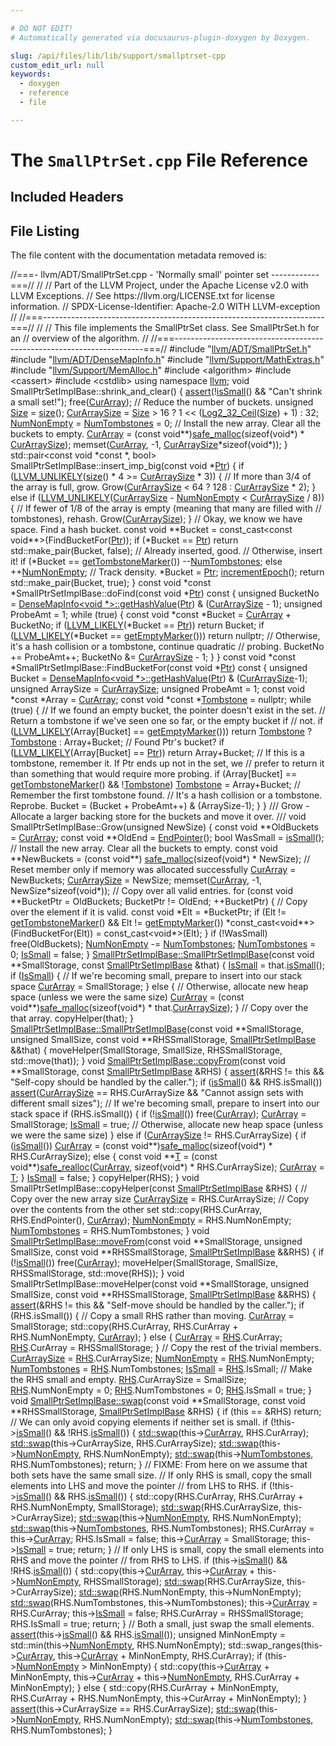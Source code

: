 ```yaml
---

# DO NOT EDIT!
# Automatically generated via docusaurus-plugin-doxygen by Doxygen.

slug: /api/files/lib/lib/support/smallptrset-cpp
custom_edit_url: null
keywords:
  - doxygen
  - reference
  - file

---
```





# The `SmallPtrSet.cpp` File Reference

<DoxygenPage pluginConfig={pluginConfig}>



## Included Headers

<IncludesList>
<IncludesListItem
  filePath="llvm/ADT/SmallPtrSet.h"
  permalink="/docs/api/files/include/include/llvm/include/llvm/adt/smallptrset-h"
  isLocal="true" />
<IncludesListItem
  filePath="llvm/ADT/DenseMapInfo.h"
  permalink="/docs/api/files/include/include/llvm/include/llvm/adt/densemapinfo-h"
  isLocal="true" />
<IncludesListItem
  filePath="llvm/Support/MathExtras.h"
  permalink="/docs/api/files/include/include/llvm/include/llvm/support/mathextras-h"
  isLocal="true" />
<IncludesListItem
  filePath="llvm/Support/MemAlloc.h"
  permalink="/docs/api/files/include/include/llvm/include/llvm/support/memalloc-h"
  isLocal="true" />
<IncludesListItem
  filePath="algorithm"
  permalink=""
  isLocal="false" />
<IncludesListItem
  filePath="cassert"
  permalink=""
  isLocal="false" />
<IncludesListItem
  filePath="cstdlib"
  permalink=""
  isLocal="false" />
</IncludesList>


## File Listing

The file content with the documentation metadata removed is:

<ProgramListing>

<Link id="l00001" /><CodeLine lineNumber="1"><span class="doxyHighlightComment">//===- llvm/ADT/SmallPtrSet.cpp - &#39;Normally small&#39; pointer set ------------===//</span></CodeLine>
<Link id="l00002" /><CodeLine lineNumber="2"><span class="doxyHighlightComment">//</span></CodeLine>
<Link id="l00003" /><CodeLine lineNumber="3"><span class="doxyHighlightComment">// Part of the LLVM Project, under the Apache License v2.0 with LLVM Exceptions.</span></CodeLine>
<Link id="l00004" /><CodeLine lineNumber="4"><span class="doxyHighlightComment">// See https://llvm.org/LICENSE.txt for license information.</span></CodeLine>
<Link id="l00005" /><CodeLine lineNumber="5"><span class="doxyHighlightComment">// SPDX-License-Identifier: Apache-2.0 WITH LLVM-exception</span></CodeLine>
<Link id="l00006" /><CodeLine lineNumber="6"><span class="doxyHighlightComment">//</span></CodeLine>
<Link id="l00007" /><CodeLine lineNumber="7"><span class="doxyHighlightComment">//===----------------------------------------------------------------------===//</span></CodeLine>
<Link id="l00008" /><CodeLine lineNumber="8"><span class="doxyHighlightComment">//</span></CodeLine>
<Link id="l00009" /><CodeLine lineNumber="9"><span class="doxyHighlightComment">// This file implements the SmallPtrSet class.  See SmallPtrSet.h for an</span></CodeLine>
<Link id="l00010" /><CodeLine lineNumber="10"><span class="doxyHighlightComment">// overview of the algorithm.</span></CodeLine>
<Link id="l00011" /><CodeLine lineNumber="11"><span class="doxyHighlightComment">//</span></CodeLine>
<Link id="l00012" /><CodeLine lineNumber="12"><span class="doxyHighlightComment">//===----------------------------------------------------------------------===//</span></CodeLine>
<Link id="l00013" /><CodeLine lineNumber="13"></CodeLine>
<Link id="l00014" /><CodeLine lineNumber="14"><span class="doxyHighlightPreprocessor">#include &quot;<a href="/docs/api/files/include/include/llvm/include/llvm/adt/smallptrset-h">llvm/ADT/SmallPtrSet.h</a>&quot;</span></CodeLine>
<Link id="l00015" /><CodeLine lineNumber="15"><span class="doxyHighlightPreprocessor">#include &quot;<a href="/docs/api/files/include/include/llvm/include/llvm/adt/densemapinfo-h">llvm/ADT/DenseMapInfo.h</a>&quot;</span></CodeLine>
<Link id="l00016" /><CodeLine lineNumber="16"><span class="doxyHighlightPreprocessor">#include &quot;<a href="/docs/api/files/include/include/llvm/include/llvm/support/mathextras-h">llvm/Support/MathExtras.h</a>&quot;</span></CodeLine>
<Link id="l00017" /><CodeLine lineNumber="17"><span class="doxyHighlightPreprocessor">#include &quot;<a href="/docs/api/files/include/include/llvm/include/llvm/support/memalloc-h">llvm/Support/MemAlloc.h</a>&quot;</span></CodeLine>
<Link id="l00018" /><CodeLine lineNumber="18"><span class="doxyHighlightPreprocessor">#include &lt;algorithm&gt;</span></CodeLine>
<Link id="l00019" /><CodeLine lineNumber="19"><span class="doxyHighlightPreprocessor">#include &lt;cassert&gt;</span></CodeLine>
<Link id="l00020" /><CodeLine lineNumber="20"><span class="doxyHighlightPreprocessor">#include &lt;cstdlib&gt;</span></CodeLine>
<Link id="l00021" /><CodeLine lineNumber="21"></CodeLine>
<Link id="l00022" /><CodeLine lineNumber="22"><span class="doxyHighlightKeyword">using namespace </span><span class="doxyHighlight"><a href="/docs/api/namespaces/llvm">llvm</a>;</span></CodeLine>
<Link id="l00023" /><CodeLine lineNumber="23"></CodeLine>
<Link id="l00024" /><CodeLine lineNumber="24"><span class="doxyHighlightKeywordType">void</span><span class="doxyHighlight"> SmallPtrSetImplBase::shrink&#95;and&#95;clear() &#123;</span></CodeLine>
<Link id="l00025" /><CodeLine lineNumber="25"><span class="doxyHighlight">  <a href="/docs/api/files/lib/lib/target/lib/target/amdgpu/silowercontrolflow-cpp/#a4868c5d81c5ccc98c47aeab6244346a0">assert</a>(!<a href="/docs/api/classes/llvm/smallptrsetimplbase/#a396c1256d759d4b6efb046f0daac6681">isSmall</a>() &amp;&amp; </span><span class="doxyHighlightStringLiteral">&quot;Can&#39;t shrink a small set!&quot;</span><span class="doxyHighlight">);</span></CodeLine>
<Link id="l00026" /><CodeLine lineNumber="26"><span class="doxyHighlight">  free(<a href="/docs/api/classes/llvm/smallptrsetimplbase/#a43e0f9dd9c47e2486afab5adb2c7da2d">CurArray</a>);</span></CodeLine>
<Link id="l00027" /><CodeLine lineNumber="27"></CodeLine>
<Link id="l00028" /><CodeLine lineNumber="28"><span class="doxyHighlight">  </span><span class="doxyHighlightComment">// Reduce the number of buckets.</span></CodeLine>
<Link id="l00029" /><CodeLine lineNumber="29"><span class="doxyHighlight">  </span><span class="doxyHighlightKeywordType">unsigned</span><span class="doxyHighlight"> <a href="/docs/api/files/lib/lib/analysis/inlineorder-cpp/#a7ee6f0cb51c3b9056199e9a0001fe8c3a6f6cb72d544962fa333e2e34ce64f719">Size</a> = <a href="/docs/api/classes/llvm/smallptrsetimplbase/#a0e1c3175b0ac22fe3853651c28e1ecb8">size</a>();</span></CodeLine>
<Link id="l00030" /><CodeLine lineNumber="30"><span class="doxyHighlight">  <a href="/docs/api/classes/llvm/smallptrsetimplbase/#ab31ae9bbdfcfc42405d9fbf6e387809a">CurArraySize</a> = <a href="/docs/api/files/lib/lib/analysis/inlineorder-cpp/#a7ee6f0cb51c3b9056199e9a0001fe8c3a6f6cb72d544962fa333e2e34ce64f719">Size</a> &gt; 16 ? 1 &lt;&lt; (<a href="/docs/api/namespaces/llvm/#a058782b98991f0719657d9008d3df41b">Log2&#95;32&#95;Ceil</a>(<a href="/docs/api/files/lib/lib/analysis/inlineorder-cpp/#a7ee6f0cb51c3b9056199e9a0001fe8c3a6f6cb72d544962fa333e2e34ce64f719">Size</a>) + 1) : 32;</span></CodeLine>
<Link id="l00031" /><CodeLine lineNumber="31"><span class="doxyHighlight">  <a href="/docs/api/classes/llvm/smallptrsetimplbase/#a65b0f340170ee188ea926d0c87fc9782">NumNonEmpty</a> = <a href="/docs/api/classes/llvm/smallptrsetimplbase/#a23c031a76af4be5a065a291ac14b73b2">NumTombstones</a> = 0;</span></CodeLine>
<Link id="l00032" /><CodeLine lineNumber="32"></CodeLine>
<Link id="l00033" /><CodeLine lineNumber="33"><span class="doxyHighlight">  </span><span class="doxyHighlightComment">// Install the new array.  Clear all the buckets to empty.</span></CodeLine>
<Link id="l00034" /><CodeLine lineNumber="34"><span class="doxyHighlight">  <a href="/docs/api/classes/llvm/smallptrsetimplbase/#a43e0f9dd9c47e2486afab5adb2c7da2d">CurArray</a> = (</span><span class="doxyHighlightKeyword">const</span><span class="doxyHighlight"> </span><span class="doxyHighlightKeywordType">void</span><span class="doxyHighlight">&#42;&#42;)<a href="/docs/api/namespaces/llvm/#a8bb931812d78f470d4ca775ac8b88e61">safe&#95;malloc</a>(</span><span class="doxyHighlightKeyword">sizeof</span><span class="doxyHighlight">(</span><span class="doxyHighlightKeywordType">void</span><span class="doxyHighlight">&#42;) &#42; <a href="/docs/api/classes/llvm/smallptrsetimplbase/#ab31ae9bbdfcfc42405d9fbf6e387809a">CurArraySize</a>);</span></CodeLine>
<Link id="l00035" /><CodeLine lineNumber="35"></CodeLine>
<Link id="l00036" /><CodeLine lineNumber="36"><span class="doxyHighlight">  memset(<a href="/docs/api/classes/llvm/smallptrsetimplbase/#a43e0f9dd9c47e2486afab5adb2c7da2d">CurArray</a>, -1, <a href="/docs/api/classes/llvm/smallptrsetimplbase/#ab31ae9bbdfcfc42405d9fbf6e387809a">CurArraySize</a>&#42;</span><span class="doxyHighlightKeyword">sizeof</span><span class="doxyHighlight">(</span><span class="doxyHighlightKeywordType">void</span><span class="doxyHighlight">&#42;));</span></CodeLine>
<Link id="l00037" /><CodeLine lineNumber="37"><span class="doxyHighlight">&#125;</span></CodeLine>
<Link id="l00038" /><CodeLine lineNumber="38"></CodeLine>
<Link id="l00039" /><CodeLine lineNumber="39"><span class="doxyHighlight">std::pair&lt;const void &#42;const &#42;, bool&gt;</span></CodeLine>
<Link id="l00040" /><CodeLine lineNumber="40"><span class="doxyHighlight">SmallPtrSetImplBase::insert&#95;imp&#95;big(</span><span class="doxyHighlightKeyword">const</span><span class="doxyHighlight"> </span><span class="doxyHighlightKeywordType">void</span><span class="doxyHighlight"> &#42;<a href="/docs/api/files/lib/lib/analysis/targetlibraryinfo-cpp/#aca185e6d0e9f423dbb24440206454872a11dbf501abf829b3ab7049c2d3a8a053">Ptr</a>) &#123;</span></CodeLine>
<Link id="l00041" /><CodeLine lineNumber="41"><span class="doxyHighlight">  </span><span class="doxyHighlightKeywordFlow">if</span><span class="doxyHighlight"> (<a href="/docs/api/files/include/include/llvm/include/llvm/support/compiler-h/#a104cae72182bec0ab951e3faea6ce509">LLVM&#95;UNLIKELY</a>(<a href="/docs/api/classes/llvm/smallptrsetimplbase/#a0e1c3175b0ac22fe3853651c28e1ecb8">size</a>() &#42; 4 &gt;= <a href="/docs/api/classes/llvm/smallptrsetimplbase/#ab31ae9bbdfcfc42405d9fbf6e387809a">CurArraySize</a> &#42; 3)) &#123;</span></CodeLine>
<Link id="l00042" /><CodeLine lineNumber="42"><span class="doxyHighlight">    </span><span class="doxyHighlightComment">// If more than 3/4 of the array is full, grow.</span></CodeLine>
<Link id="l00043" /><CodeLine lineNumber="43"><span class="doxyHighlight">    Grow(<a href="/docs/api/classes/llvm/smallptrsetimplbase/#ab31ae9bbdfcfc42405d9fbf6e387809a">CurArraySize</a> &lt; 64 ? 128 : <a href="/docs/api/classes/llvm/smallptrsetimplbase/#ab31ae9bbdfcfc42405d9fbf6e387809a">CurArraySize</a> &#42; 2);</span></CodeLine>
<Link id="l00044" /><CodeLine lineNumber="44"><span class="doxyHighlight">  &#125; </span><span class="doxyHighlightKeywordFlow">else</span><span class="doxyHighlight"> </span><span class="doxyHighlightKeywordFlow">if</span><span class="doxyHighlight"> (<a href="/docs/api/files/include/include/llvm/include/llvm/support/compiler-h/#a104cae72182bec0ab951e3faea6ce509">LLVM&#95;UNLIKELY</a>(<a href="/docs/api/classes/llvm/smallptrsetimplbase/#ab31ae9bbdfcfc42405d9fbf6e387809a">CurArraySize</a> - <a href="/docs/api/classes/llvm/smallptrsetimplbase/#a65b0f340170ee188ea926d0c87fc9782">NumNonEmpty</a> &lt; <a href="/docs/api/classes/llvm/smallptrsetimplbase/#ab31ae9bbdfcfc42405d9fbf6e387809a">CurArraySize</a> / 8)) &#123;</span></CodeLine>
<Link id="l00045" /><CodeLine lineNumber="45"><span class="doxyHighlight">    </span><span class="doxyHighlightComment">// If fewer of 1/8 of the array is empty (meaning that many are filled with</span></CodeLine>
<Link id="l00046" /><CodeLine lineNumber="46"><span class="doxyHighlight">    </span><span class="doxyHighlightComment">// tombstones), rehash.</span></CodeLine>
<Link id="l00047" /><CodeLine lineNumber="47"><span class="doxyHighlight">    Grow(<a href="/docs/api/classes/llvm/smallptrsetimplbase/#ab31ae9bbdfcfc42405d9fbf6e387809a">CurArraySize</a>);</span></CodeLine>
<Link id="l00048" /><CodeLine lineNumber="48"><span class="doxyHighlight">  &#125;</span></CodeLine>
<Link id="l00049" /><CodeLine lineNumber="49"></CodeLine>
<Link id="l00050" /><CodeLine lineNumber="50"><span class="doxyHighlight">  </span><span class="doxyHighlightComment">// Okay, we know we have space.  Find a hash bucket.</span></CodeLine>
<Link id="l00051" /><CodeLine lineNumber="51"><span class="doxyHighlight">  </span><span class="doxyHighlightKeyword">const</span><span class="doxyHighlight"> </span><span class="doxyHighlightKeywordType">void</span><span class="doxyHighlight"> &#42;&#42;Bucket = </span><span class="doxyHighlightKeyword">const&#95;cast&lt;</span><span class="doxyHighlightKeyword">const </span><span class="doxyHighlightKeywordType">void</span><span class="doxyHighlight">&#42;&#42;</span><span class="doxyHighlightKeyword">&gt;</span><span class="doxyHighlight">(FindBucketFor(<a href="/docs/api/files/lib/lib/analysis/targetlibraryinfo-cpp/#aca185e6d0e9f423dbb24440206454872a11dbf501abf829b3ab7049c2d3a8a053">Ptr</a>));</span></CodeLine>
<Link id="l00052" /><CodeLine lineNumber="52"><span class="doxyHighlight">  </span><span class="doxyHighlightKeywordFlow">if</span><span class="doxyHighlight"> (&#42;Bucket == <a href="/docs/api/files/lib/lib/analysis/targetlibraryinfo-cpp/#aca185e6d0e9f423dbb24440206454872a11dbf501abf829b3ab7049c2d3a8a053">Ptr</a>)</span></CodeLine>
<Link id="l00053" /><CodeLine lineNumber="53"><span class="doxyHighlight">    </span><span class="doxyHighlightKeywordFlow">return</span><span class="doxyHighlight"> std::make&#95;pair(Bucket, </span><span class="doxyHighlightKeyword">false</span><span class="doxyHighlight">); </span><span class="doxyHighlightComment">// Already inserted, good.</span></CodeLine>
<Link id="l00054" /><CodeLine lineNumber="54"></CodeLine>
<Link id="l00055" /><CodeLine lineNumber="55"><span class="doxyHighlight">  </span><span class="doxyHighlightComment">// Otherwise, insert it!</span></CodeLine>
<Link id="l00056" /><CodeLine lineNumber="56"><span class="doxyHighlight">  </span><span class="doxyHighlightKeywordFlow">if</span><span class="doxyHighlight"> (&#42;Bucket == <a href="/docs/api/classes/llvm/smallptrsetimplbase/#aedf627132cbe863a96f114a47812a3e5">getTombstoneMarker</a>())</span></CodeLine>
<Link id="l00057" /><CodeLine lineNumber="57"><span class="doxyHighlight">    --<a href="/docs/api/classes/llvm/smallptrsetimplbase/#a23c031a76af4be5a065a291ac14b73b2">NumTombstones</a>;</span></CodeLine>
<Link id="l00058" /><CodeLine lineNumber="58"><span class="doxyHighlight">  </span><span class="doxyHighlightKeywordFlow">else</span></CodeLine>
<Link id="l00059" /><CodeLine lineNumber="59"><span class="doxyHighlight">    ++<a href="/docs/api/classes/llvm/smallptrsetimplbase/#a65b0f340170ee188ea926d0c87fc9782">NumNonEmpty</a>; </span><span class="doxyHighlightComment">// Track density.</span></CodeLine>
<Link id="l00060" /><CodeLine lineNumber="60"><span class="doxyHighlight">  &#42;Bucket = <a href="/docs/api/files/lib/lib/analysis/targetlibraryinfo-cpp/#aca185e6d0e9f423dbb24440206454872a11dbf501abf829b3ab7049c2d3a8a053">Ptr</a>;</span></CodeLine>
<Link id="l00061" /><CodeLine lineNumber="61"><span class="doxyHighlight">  <a href="/docs/api/classes/llvm/debugepochbase/#a3306b71b16fedc2aeb793fec9bb9c30d">incrementEpoch</a>();</span></CodeLine>
<Link id="l00062" /><CodeLine lineNumber="62"><span class="doxyHighlight">  </span><span class="doxyHighlightKeywordFlow">return</span><span class="doxyHighlight"> std::make&#95;pair(Bucket, </span><span class="doxyHighlightKeyword">true</span><span class="doxyHighlight">);</span></CodeLine>
<Link id="l00063" /><CodeLine lineNumber="63"><span class="doxyHighlight">&#125;</span></CodeLine>
<Link id="l00064" /><CodeLine lineNumber="64"></CodeLine>
<Link id="l00065" /><CodeLine lineNumber="65"><span class="doxyHighlightKeyword">const</span><span class="doxyHighlight"> </span><span class="doxyHighlightKeywordType">void</span><span class="doxyHighlight"> &#42;</span><span class="doxyHighlightKeyword">const</span><span class="doxyHighlight"> &#42;SmallPtrSetImplBase::doFind(</span><span class="doxyHighlightKeyword">const</span><span class="doxyHighlight"> </span><span class="doxyHighlightKeywordType">void</span><span class="doxyHighlight"> &#42;<a href="/docs/api/files/lib/lib/analysis/targetlibraryinfo-cpp/#aca185e6d0e9f423dbb24440206454872a11dbf501abf829b3ab7049c2d3a8a053">Ptr</a>)</span><span class="doxyHighlightKeyword"> const </span><span class="doxyHighlight">&#123;</span></CodeLine>
<Link id="l00066" /><CodeLine lineNumber="66"><span class="doxyHighlight">  </span><span class="doxyHighlightKeywordType">unsigned</span><span class="doxyHighlight"> BucketNo =</span></CodeLine>
<Link id="l00067" /><CodeLine lineNumber="67"><span class="doxyHighlight">      <a href="/docs/api/structs/anonymous-namespace-gvnsink-cpp-/densemapinfo/#a86544e5fd2336905e43348d2fd546094">DenseMapInfo&lt;void &#42;&gt;::getHashValue</a>(<a href="/docs/api/files/lib/lib/analysis/targetlibraryinfo-cpp/#aca185e6d0e9f423dbb24440206454872a11dbf501abf829b3ab7049c2d3a8a053">Ptr</a>) &amp; (<a href="/docs/api/classes/llvm/smallptrsetimplbase/#ab31ae9bbdfcfc42405d9fbf6e387809a">CurArraySize</a> - 1);</span></CodeLine>
<Link id="l00068" /><CodeLine lineNumber="68"><span class="doxyHighlight">  </span><span class="doxyHighlightKeywordType">unsigned</span><span class="doxyHighlight"> ProbeAmt = 1;</span></CodeLine>
<Link id="l00069" /><CodeLine lineNumber="69"><span class="doxyHighlight">  </span><span class="doxyHighlightKeywordFlow">while</span><span class="doxyHighlight"> (</span><span class="doxyHighlightKeyword">true</span><span class="doxyHighlight">) &#123;</span></CodeLine>
<Link id="l00070" /><CodeLine lineNumber="70"><span class="doxyHighlight">    </span><span class="doxyHighlightKeyword">const</span><span class="doxyHighlight"> </span><span class="doxyHighlightKeywordType">void</span><span class="doxyHighlight"> &#42;</span><span class="doxyHighlightKeyword">const</span><span class="doxyHighlight"> &#42;Bucket = <a href="/docs/api/classes/llvm/smallptrsetimplbase/#a43e0f9dd9c47e2486afab5adb2c7da2d">CurArray</a> + BucketNo;</span></CodeLine>
<Link id="l00071" /><CodeLine lineNumber="71" lineLink="/docs/api/classes/llvm/smallptrsetimpl/#a335082ad7e7cc1db7429db0bd172f65e"><span class="doxyHighlight">    </span><span class="doxyHighlightKeywordFlow">if</span><span class="doxyHighlight"> (<a href="/docs/api/files/include/include/llvm/include/llvm/support/compiler-h/#ae5b35beb6f127e5f47269e9124b886fb">LLVM&#95;LIKELY</a>(&#42;Bucket == <a href="/docs/api/files/lib/lib/analysis/targetlibraryinfo-cpp/#aca185e6d0e9f423dbb24440206454872a11dbf501abf829b3ab7049c2d3a8a053">Ptr</a>))</span></CodeLine>
<Link id="l00072" /><CodeLine lineNumber="72"><span class="doxyHighlight">      </span><span class="doxyHighlightKeywordFlow">return</span><span class="doxyHighlight"> Bucket;</span></CodeLine>
<Link id="l00073" /><CodeLine lineNumber="73" lineLink="/docs/api/classes/llvm/smallptrsetimpl/#ac796ee934899c90a56aa0f64c1264729"><span class="doxyHighlight">    </span><span class="doxyHighlightKeywordFlow">if</span><span class="doxyHighlight"> (<a href="/docs/api/files/include/include/llvm/include/llvm/support/compiler-h/#ae5b35beb6f127e5f47269e9124b886fb">LLVM&#95;LIKELY</a>(&#42;Bucket == <a href="/docs/api/classes/llvm/smallptrsetimplbase/#ae4ada71d1c6574802fc0a9b1d90f1e87">getEmptyMarker</a>()))</span></CodeLine>
<Link id="l00074" /><CodeLine lineNumber="74"><span class="doxyHighlight">      </span><span class="doxyHighlightKeywordFlow">return</span><span class="doxyHighlight"> </span><span class="doxyHighlightKeyword">nullptr</span><span class="doxyHighlight">;</span></CodeLine>
<Link id="l00075" /><CodeLine lineNumber="75"></CodeLine>
<Link id="l00076" /><CodeLine lineNumber="76"><span class="doxyHighlight">    </span><span class="doxyHighlightComment">// Otherwise, it&#39;s a hash collision or a tombstone, continue quadratic</span></CodeLine>
<Link id="l00077" /><CodeLine lineNumber="77"><span class="doxyHighlight">    </span><span class="doxyHighlightComment">// probing.</span></CodeLine>
<Link id="l00078" /><CodeLine lineNumber="78"><span class="doxyHighlight">    BucketNo += ProbeAmt++;</span></CodeLine>
<Link id="l00079" /><CodeLine lineNumber="79"><span class="doxyHighlight">    BucketNo &amp;= <a href="/docs/api/classes/llvm/smallptrsetimplbase/#ab31ae9bbdfcfc42405d9fbf6e387809a">CurArraySize</a> - 1;</span></CodeLine>
<Link id="l00080" /><CodeLine lineNumber="80"><span class="doxyHighlight">  &#125;</span></CodeLine>
<Link id="l00081" /><CodeLine lineNumber="81"><span class="doxyHighlight">&#125;</span></CodeLine>
<Link id="l00082" /><CodeLine lineNumber="82"></CodeLine>
<Link id="l00083" /><CodeLine lineNumber="83"><span class="doxyHighlightKeyword">const</span><span class="doxyHighlight"> </span><span class="doxyHighlightKeywordType">void</span><span class="doxyHighlight"> &#42;</span><span class="doxyHighlightKeyword">const</span><span class="doxyHighlight"> &#42;SmallPtrSetImplBase::FindBucketFor(</span><span class="doxyHighlightKeyword">const</span><span class="doxyHighlight"> </span><span class="doxyHighlightKeywordType">void</span><span class="doxyHighlight"> &#42;<a href="/docs/api/files/lib/lib/analysis/targetlibraryinfo-cpp/#aca185e6d0e9f423dbb24440206454872a11dbf501abf829b3ab7049c2d3a8a053">Ptr</a>)</span><span class="doxyHighlightKeyword"> const </span><span class="doxyHighlight">&#123;</span></CodeLine>
<Link id="l00084" /><CodeLine lineNumber="84"><span class="doxyHighlight">  </span><span class="doxyHighlightKeywordType">unsigned</span><span class="doxyHighlight"> Bucket = <a href="/docs/api/structs/anonymous-namespace-gvnsink-cpp-/densemapinfo/#a86544e5fd2336905e43348d2fd546094">DenseMapInfo&lt;void &#42;&gt;::getHashValue</a>(<a href="/docs/api/files/lib/lib/analysis/targetlibraryinfo-cpp/#aca185e6d0e9f423dbb24440206454872a11dbf501abf829b3ab7049c2d3a8a053">Ptr</a>) &amp; (<a href="/docs/api/classes/llvm/smallptrsetimplbase/#ab31ae9bbdfcfc42405d9fbf6e387809a">CurArraySize</a>-1);</span></CodeLine>
<Link id="l00085" /><CodeLine lineNumber="85"><span class="doxyHighlight">  </span><span class="doxyHighlightKeywordType">unsigned</span><span class="doxyHighlight"> ArraySize = <a href="/docs/api/classes/llvm/smallptrsetimplbase/#ab31ae9bbdfcfc42405d9fbf6e387809a">CurArraySize</a>;</span></CodeLine>
<Link id="l00086" /><CodeLine lineNumber="86"><span class="doxyHighlight">  </span><span class="doxyHighlightKeywordType">unsigned</span><span class="doxyHighlight"> ProbeAmt = 1;</span></CodeLine>
<Link id="l00087" /><CodeLine lineNumber="87"><span class="doxyHighlight">  </span><span class="doxyHighlightKeyword">const</span><span class="doxyHighlight"> </span><span class="doxyHighlightKeywordType">void</span><span class="doxyHighlight"> &#42;</span><span class="doxyHighlightKeyword">const</span><span class="doxyHighlight"> &#42;Array = <a href="/docs/api/classes/llvm/smallptrsetimplbase/#a43e0f9dd9c47e2486afab5adb2c7da2d">CurArray</a>;</span></CodeLine>
<Link id="l00088" /><CodeLine lineNumber="88"><span class="doxyHighlight">  </span><span class="doxyHighlightKeyword">const</span><span class="doxyHighlight"> </span><span class="doxyHighlightKeywordType">void</span><span class="doxyHighlight"> &#42;</span><span class="doxyHighlightKeyword">const</span><span class="doxyHighlight"> &#42;<a href="/docs/api/files/lib/lib/debuginfo/lib/debuginfo/codeview/typehashing-cpp/#a58762abf82ba4b9f2f46d3b89070d6c1">Tombstone</a> = </span><span class="doxyHighlightKeyword">nullptr</span><span class="doxyHighlight">;</span></CodeLine>
<Link id="l00089" /><CodeLine lineNumber="89"><span class="doxyHighlight">  </span><span class="doxyHighlightKeywordFlow">while</span><span class="doxyHighlight"> (</span><span class="doxyHighlightKeyword">true</span><span class="doxyHighlight">) &#123;</span></CodeLine>
<Link id="l00090" /><CodeLine lineNumber="90"><span class="doxyHighlight">    </span><span class="doxyHighlightComment">// If we found an empty bucket, the pointer doesn&#39;t exist in the set.</span></CodeLine>
<Link id="l00091" /><CodeLine lineNumber="91"><span class="doxyHighlight">    </span><span class="doxyHighlightComment">// Return a tombstone if we&#39;ve seen one so far, or the empty bucket if</span></CodeLine>
<Link id="l00092" /><CodeLine lineNumber="92"><span class="doxyHighlight">    </span><span class="doxyHighlightComment">// not.</span></CodeLine>
<Link id="l00093" /><CodeLine lineNumber="93"><span class="doxyHighlight">    </span><span class="doxyHighlightKeywordFlow">if</span><span class="doxyHighlight"> (<a href="/docs/api/files/include/include/llvm/include/llvm/support/compiler-h/#ae5b35beb6f127e5f47269e9124b886fb">LLVM&#95;LIKELY</a>(Array&#91;Bucket&#93; == <a href="/docs/api/classes/llvm/smallptrsetimplbase/#ae4ada71d1c6574802fc0a9b1d90f1e87">getEmptyMarker</a>()))</span></CodeLine>
<Link id="l00094" /><CodeLine lineNumber="94"><span class="doxyHighlight">      </span><span class="doxyHighlightKeywordFlow">return</span><span class="doxyHighlight"> <a href="/docs/api/files/lib/lib/debuginfo/lib/debuginfo/codeview/typehashing-cpp/#a58762abf82ba4b9f2f46d3b89070d6c1">Tombstone</a> ? <a href="/docs/api/files/lib/lib/debuginfo/lib/debuginfo/codeview/typehashing-cpp/#a58762abf82ba4b9f2f46d3b89070d6c1">Tombstone</a> : Array+Bucket;</span></CodeLine>
<Link id="l00095" /><CodeLine lineNumber="95"></CodeLine>
<Link id="l00096" /><CodeLine lineNumber="96"><span class="doxyHighlight">    </span><span class="doxyHighlightComment">// Found Ptr&#39;s bucket?</span></CodeLine>
<Link id="l00097" /><CodeLine lineNumber="97"><span class="doxyHighlight">    </span><span class="doxyHighlightKeywordFlow">if</span><span class="doxyHighlight"> (<a href="/docs/api/files/include/include/llvm/include/llvm/support/compiler-h/#ae5b35beb6f127e5f47269e9124b886fb">LLVM&#95;LIKELY</a>(Array&#91;Bucket&#93; == <a href="/docs/api/files/lib/lib/analysis/targetlibraryinfo-cpp/#aca185e6d0e9f423dbb24440206454872a11dbf501abf829b3ab7049c2d3a8a053">Ptr</a>))</span></CodeLine>
<Link id="l00098" /><CodeLine lineNumber="98"><span class="doxyHighlight">      </span><span class="doxyHighlightKeywordFlow">return</span><span class="doxyHighlight"> Array+Bucket;</span></CodeLine>
<Link id="l00099" /><CodeLine lineNumber="99"></CodeLine>
<Link id="l00100" /><CodeLine lineNumber="100"><span class="doxyHighlight">    </span><span class="doxyHighlightComment">// If this is a tombstone, remember it.  If Ptr ends up not in the set, we</span></CodeLine>
<Link id="l00101" /><CodeLine lineNumber="101"><span class="doxyHighlight">    </span><span class="doxyHighlightComment">// prefer to return it than something that would require more probing.</span></CodeLine>
<Link id="l00102" /><CodeLine lineNumber="102"><span class="doxyHighlight">    </span><span class="doxyHighlightKeywordFlow">if</span><span class="doxyHighlight"> (Array&#91;Bucket&#93; == <a href="/docs/api/classes/llvm/smallptrsetimplbase/#aedf627132cbe863a96f114a47812a3e5">getTombstoneMarker</a>() &amp;&amp; !<a href="/docs/api/files/lib/lib/debuginfo/lib/debuginfo/codeview/typehashing-cpp/#a58762abf82ba4b9f2f46d3b89070d6c1">Tombstone</a>)</span></CodeLine>
<Link id="l00103" /><CodeLine lineNumber="103"><span class="doxyHighlight">      <a href="/docs/api/files/lib/lib/debuginfo/lib/debuginfo/codeview/typehashing-cpp/#a58762abf82ba4b9f2f46d3b89070d6c1">Tombstone</a> = Array+Bucket;  </span><span class="doxyHighlightComment">// Remember the first tombstone found.</span></CodeLine>
<Link id="l00104" /><CodeLine lineNumber="104"></CodeLine>
<Link id="l00105" /><CodeLine lineNumber="105"><span class="doxyHighlight">    </span><span class="doxyHighlightComment">// It&#39;s a hash collision or a tombstone. Reprobe.</span></CodeLine>
<Link id="l00106" /><CodeLine lineNumber="106"><span class="doxyHighlight">    Bucket = (Bucket + ProbeAmt++) &amp; (ArraySize-1);</span></CodeLine>
<Link id="l00107" /><CodeLine lineNumber="107"><span class="doxyHighlight">  &#125;</span></CodeLine>
<Link id="l00108" /><CodeLine lineNumber="108"><span class="doxyHighlight">&#125;</span></CodeLine>
<Link id="l00109" /><CodeLine lineNumber="109"></CodeLine>
<Link id="l00110" /><CodeLine lineNumber="110"><span class="doxyHighlightComment">/// Grow - Allocate a larger backing store for the buckets and move it over.</span></CodeLine>
<Link id="l00111" /><CodeLine lineNumber="111"><span class="doxyHighlightComment">///</span></CodeLine>
<Link id="l00112" /><CodeLine lineNumber="112"><span class="doxyHighlightKeywordType">void</span><span class="doxyHighlight"> SmallPtrSetImplBase::Grow(</span><span class="doxyHighlightKeywordType">unsigned</span><span class="doxyHighlight"> NewSize) &#123;</span></CodeLine>
<Link id="l00113" /><CodeLine lineNumber="113"><span class="doxyHighlight">  </span><span class="doxyHighlightKeyword">const</span><span class="doxyHighlight"> </span><span class="doxyHighlightKeywordType">void</span><span class="doxyHighlight"> &#42;&#42;OldBuckets = <a href="/docs/api/classes/llvm/smallptrsetimplbase/#a43e0f9dd9c47e2486afab5adb2c7da2d">CurArray</a>;</span></CodeLine>
<Link id="l00114" /><CodeLine lineNumber="114"><span class="doxyHighlight">  </span><span class="doxyHighlightKeyword">const</span><span class="doxyHighlight"> </span><span class="doxyHighlightKeywordType">void</span><span class="doxyHighlight"> &#42;&#42;OldEnd = <a href="/docs/api/classes/llvm/smallptrsetimplbase/#abc22669a422dec520955f323bc1adfd7">EndPointer</a>();</span></CodeLine>
<Link id="l00115" /><CodeLine lineNumber="115"><span class="doxyHighlight">  </span><span class="doxyHighlightKeywordType">bool</span><span class="doxyHighlight"> WasSmall = <a href="/docs/api/classes/llvm/smallptrsetimplbase/#a396c1256d759d4b6efb046f0daac6681">isSmall</a>();</span></CodeLine>
<Link id="l00116" /><CodeLine lineNumber="116"></CodeLine>
<Link id="l00117" /><CodeLine lineNumber="117"><span class="doxyHighlight">  </span><span class="doxyHighlightComment">// Install the new array.  Clear all the buckets to empty.</span></CodeLine>
<Link id="l00118" /><CodeLine lineNumber="118"><span class="doxyHighlight">  </span><span class="doxyHighlightKeyword">const</span><span class="doxyHighlight"> </span><span class="doxyHighlightKeywordType">void</span><span class="doxyHighlight"> &#42;&#42;NewBuckets = (</span><span class="doxyHighlightKeyword">const</span><span class="doxyHighlight"> </span><span class="doxyHighlightKeywordType">void</span><span class="doxyHighlight">&#42;&#42;) <a href="/docs/api/namespaces/llvm/#a8bb931812d78f470d4ca775ac8b88e61">safe&#95;malloc</a>(</span><span class="doxyHighlightKeyword">sizeof</span><span class="doxyHighlight">(</span><span class="doxyHighlightKeywordType">void</span><span class="doxyHighlight">&#42;) &#42; NewSize);</span></CodeLine>
<Link id="l00119" /><CodeLine lineNumber="119"></CodeLine>
<Link id="l00120" /><CodeLine lineNumber="120"><span class="doxyHighlight">  </span><span class="doxyHighlightComment">// Reset member only if memory was allocated successfully</span></CodeLine>
<Link id="l00121" /><CodeLine lineNumber="121"><span class="doxyHighlight">  <a href="/docs/api/classes/llvm/smallptrsetimplbase/#a43e0f9dd9c47e2486afab5adb2c7da2d">CurArray</a> = NewBuckets;</span></CodeLine>
<Link id="l00122" /><CodeLine lineNumber="122"><span class="doxyHighlight">  <a href="/docs/api/classes/llvm/smallptrsetimplbase/#ab31ae9bbdfcfc42405d9fbf6e387809a">CurArraySize</a> = NewSize;</span></CodeLine>
<Link id="l00123" /><CodeLine lineNumber="123"><span class="doxyHighlight">  memset(<a href="/docs/api/classes/llvm/smallptrsetimplbase/#a43e0f9dd9c47e2486afab5adb2c7da2d">CurArray</a>, -1, NewSize&#42;</span><span class="doxyHighlightKeyword">sizeof</span><span class="doxyHighlight">(</span><span class="doxyHighlightKeywordType">void</span><span class="doxyHighlight">&#42;));</span></CodeLine>
<Link id="l00124" /><CodeLine lineNumber="124"></CodeLine>
<Link id="l00125" /><CodeLine lineNumber="125"><span class="doxyHighlight">  </span><span class="doxyHighlightComment">// Copy over all valid entries.</span></CodeLine>
<Link id="l00126" /><CodeLine lineNumber="126"><span class="doxyHighlight">  </span><span class="doxyHighlightKeywordFlow">for</span><span class="doxyHighlight"> (</span><span class="doxyHighlightKeyword">const</span><span class="doxyHighlight"> </span><span class="doxyHighlightKeywordType">void</span><span class="doxyHighlight"> &#42;&#42;BucketPtr = OldBuckets; BucketPtr != OldEnd; ++BucketPtr) &#123;</span></CodeLine>
<Link id="l00127" /><CodeLine lineNumber="127"><span class="doxyHighlight">    </span><span class="doxyHighlightComment">// Copy over the element if it is valid.</span></CodeLine>
<Link id="l00128" /><CodeLine lineNumber="128"><span class="doxyHighlight">    </span><span class="doxyHighlightKeyword">const</span><span class="doxyHighlight"> </span><span class="doxyHighlightKeywordType">void</span><span class="doxyHighlight"> &#42;Elt = &#42;BucketPtr;</span></CodeLine>
<Link id="l00129" /><CodeLine lineNumber="129"><span class="doxyHighlight">    </span><span class="doxyHighlightKeywordFlow">if</span><span class="doxyHighlight"> (Elt != <a href="/docs/api/classes/llvm/smallptrsetimplbase/#aedf627132cbe863a96f114a47812a3e5">getTombstoneMarker</a>() &amp;&amp; Elt != <a href="/docs/api/classes/llvm/smallptrsetimplbase/#ae4ada71d1c6574802fc0a9b1d90f1e87">getEmptyMarker</a>())</span></CodeLine>
<Link id="l00130" /><CodeLine lineNumber="130"><span class="doxyHighlight">      &#42;</span><span class="doxyHighlightKeyword">const&#95;cast&lt;</span><span class="doxyHighlightKeywordType">void</span><span class="doxyHighlight">&#42;&#42;</span><span class="doxyHighlightKeyword">&gt;</span><span class="doxyHighlight">(FindBucketFor(Elt)) = </span><span class="doxyHighlightKeyword">const&#95;cast&lt;</span><span class="doxyHighlightKeywordType">void</span><span class="doxyHighlight">&#42;</span><span class="doxyHighlightKeyword">&gt;</span><span class="doxyHighlight">(Elt);</span></CodeLine>
<Link id="l00131" /><CodeLine lineNumber="131"><span class="doxyHighlight">  &#125;</span></CodeLine>
<Link id="l00132" /><CodeLine lineNumber="132"></CodeLine>
<Link id="l00133" /><CodeLine lineNumber="133"><span class="doxyHighlight">  </span><span class="doxyHighlightKeywordFlow">if</span><span class="doxyHighlight"> (!WasSmall)</span></CodeLine>
<Link id="l00134" /><CodeLine lineNumber="134"><span class="doxyHighlight">    free(OldBuckets);</span></CodeLine>
<Link id="l00135" /><CodeLine lineNumber="135"><span class="doxyHighlight">  <a href="/docs/api/classes/llvm/smallptrsetimplbase/#a65b0f340170ee188ea926d0c87fc9782">NumNonEmpty</a> -= <a href="/docs/api/classes/llvm/smallptrsetimplbase/#a23c031a76af4be5a065a291ac14b73b2">NumTombstones</a>;</span></CodeLine>
<Link id="l00136" /><CodeLine lineNumber="136"><span class="doxyHighlight">  <a href="/docs/api/classes/llvm/smallptrsetimplbase/#a23c031a76af4be5a065a291ac14b73b2">NumTombstones</a> = 0;</span></CodeLine>
<Link id="l00137" /><CodeLine lineNumber="137"><span class="doxyHighlight">  <a href="/docs/api/classes/llvm/smallptrsetimplbase/#a4d7da4a7cf8bc2655b1642fc7a37e6f2">IsSmall</a> = </span><span class="doxyHighlightKeyword">false</span><span class="doxyHighlight">;</span></CodeLine>
<Link id="l00138" /><CodeLine lineNumber="138"><span class="doxyHighlight">&#125;</span></CodeLine>
<Link id="l00139" /><CodeLine lineNumber="139"></CodeLine>
<Link id="l00140" /><CodeLine lineNumber="140" lineLink="/docs/api/classes/llvm/smallptrsetimplbase/#a335082ad7e7cc1db7429db0bd172f65e"><span class="doxyHighlight"><a href="/docs/api/classes/llvm/smallptrsetimplbase/#a335082ad7e7cc1db7429db0bd172f65e">SmallPtrSetImplBase::SmallPtrSetImplBase</a>(</span><span class="doxyHighlightKeyword">const</span><span class="doxyHighlight"> </span><span class="doxyHighlightKeywordType">void</span><span class="doxyHighlight"> &#42;&#42;SmallStorage,</span></CodeLine>
<Link id="l00141" /><CodeLine lineNumber="141"><span class="doxyHighlight">                                         </span><span class="doxyHighlightKeyword">const</span><span class="doxyHighlight"> <a href="/docs/api/classes/llvm/smallptrsetimplbase/#a335082ad7e7cc1db7429db0bd172f65e">SmallPtrSetImplBase</a> &amp;that) &#123;</span></CodeLine>
<Link id="l00142" /><CodeLine lineNumber="142"><span class="doxyHighlight">  <a href="/docs/api/classes/llvm/smallptrsetimplbase/#a4d7da4a7cf8bc2655b1642fc7a37e6f2">IsSmall</a> = that.<a href="/docs/api/classes/llvm/smallptrsetimplbase/#a396c1256d759d4b6efb046f0daac6681">isSmall</a>();</span></CodeLine>
<Link id="l00143" /><CodeLine lineNumber="143"><span class="doxyHighlight">  </span><span class="doxyHighlightKeywordFlow">if</span><span class="doxyHighlight"> (<a href="/docs/api/classes/llvm/smallptrsetimplbase/#a4d7da4a7cf8bc2655b1642fc7a37e6f2">IsSmall</a>) &#123;</span></CodeLine>
<Link id="l00144" /><CodeLine lineNumber="144"><span class="doxyHighlight">    </span><span class="doxyHighlightComment">// If we&#39;re becoming small, prepare to insert into our stack space</span></CodeLine>
<Link id="l00145" /><CodeLine lineNumber="145"><span class="doxyHighlight">    <a href="/docs/api/classes/llvm/smallptrsetimplbase/#a43e0f9dd9c47e2486afab5adb2c7da2d">CurArray</a> = SmallStorage;</span></CodeLine>
<Link id="l00146" /><CodeLine lineNumber="146"><span class="doxyHighlight">  &#125; </span><span class="doxyHighlightKeywordFlow">else</span><span class="doxyHighlight"> &#123;</span></CodeLine>
<Link id="l00147" /><CodeLine lineNumber="147"><span class="doxyHighlight">    </span><span class="doxyHighlightComment">// Otherwise, allocate new heap space (unless we were the same size)</span></CodeLine>
<Link id="l00148" /><CodeLine lineNumber="148"><span class="doxyHighlight">    <a href="/docs/api/classes/llvm/smallptrsetimplbase/#a43e0f9dd9c47e2486afab5adb2c7da2d">CurArray</a> = (</span><span class="doxyHighlightKeyword">const</span><span class="doxyHighlight"> </span><span class="doxyHighlightKeywordType">void</span><span class="doxyHighlight">&#42;&#42;)<a href="/docs/api/namespaces/llvm/#a8bb931812d78f470d4ca775ac8b88e61">safe&#95;malloc</a>(</span><span class="doxyHighlightKeyword">sizeof</span><span class="doxyHighlight">(</span><span class="doxyHighlightKeywordType">void</span><span class="doxyHighlight">&#42;) &#42; that.<a href="/docs/api/classes/llvm/smallptrsetimplbase/#ab31ae9bbdfcfc42405d9fbf6e387809a">CurArraySize</a>);</span></CodeLine>
<Link id="l00149" /><CodeLine lineNumber="149"><span class="doxyHighlight">  &#125;</span></CodeLine>
<Link id="l00150" /><CodeLine lineNumber="150"></CodeLine>
<Link id="l00151" /><CodeLine lineNumber="151"><span class="doxyHighlight">  </span><span class="doxyHighlightComment">// Copy over the that array.</span></CodeLine>
<Link id="l00152" /><CodeLine lineNumber="152"><span class="doxyHighlight">  copyHelper(that);</span></CodeLine>
<Link id="l00153" /><CodeLine lineNumber="153"><span class="doxyHighlight">&#125;</span></CodeLine>
<Link id="l00154" /><CodeLine lineNumber="154"></CodeLine>
<Link id="l00155" /><CodeLine lineNumber="155" lineLink="/docs/api/classes/llvm/smallptrsetimplbase/#ac796ee934899c90a56aa0f64c1264729"><span class="doxyHighlight"><a href="/docs/api/classes/llvm/smallptrsetimplbase/#a335082ad7e7cc1db7429db0bd172f65e">SmallPtrSetImplBase::SmallPtrSetImplBase</a>(</span><span class="doxyHighlightKeyword">const</span><span class="doxyHighlight"> </span><span class="doxyHighlightKeywordType">void</span><span class="doxyHighlight"> &#42;&#42;SmallStorage,</span></CodeLine>
<Link id="l00156" /><CodeLine lineNumber="156"><span class="doxyHighlight">                                         </span><span class="doxyHighlightKeywordType">unsigned</span><span class="doxyHighlight"> SmallSize,</span></CodeLine>
<Link id="l00157" /><CodeLine lineNumber="157"><span class="doxyHighlight">                                         </span><span class="doxyHighlightKeyword">const</span><span class="doxyHighlight"> </span><span class="doxyHighlightKeywordType">void</span><span class="doxyHighlight"> &#42;&#42;RHSSmallStorage,</span></CodeLine>
<Link id="l00158" /><CodeLine lineNumber="158"><span class="doxyHighlight">                                         <a href="/docs/api/classes/llvm/smallptrsetimplbase/#a335082ad7e7cc1db7429db0bd172f65e">SmallPtrSetImplBase</a> &amp;&amp;that) &#123;</span></CodeLine>
<Link id="l00159" /><CodeLine lineNumber="159"><span class="doxyHighlight">  moveHelper(SmallStorage, SmallSize, RHSSmallStorage, std::move(that));</span></CodeLine>
<Link id="l00160" /><CodeLine lineNumber="160"><span class="doxyHighlight">&#125;</span></CodeLine>
<Link id="l00161" /><CodeLine lineNumber="161"></CodeLine>
<Link id="l00162" /><CodeLine lineNumber="162" lineLink="/docs/api/classes/llvm/smallptrsetimplbase/#a4db13c832e0d5af3985a76ddfdf359b1"><span class="doxyHighlightKeywordType">void</span><span class="doxyHighlight"> <a href="/docs/api/classes/llvm/smallptrsetimplbase/#a4db13c832e0d5af3985a76ddfdf359b1">SmallPtrSetImplBase::copyFrom</a>(</span><span class="doxyHighlightKeyword">const</span><span class="doxyHighlight"> </span><span class="doxyHighlightKeywordType">void</span><span class="doxyHighlight"> &#42;&#42;SmallStorage,</span></CodeLine>
<Link id="l00163" /><CodeLine lineNumber="163"><span class="doxyHighlight">                                   </span><span class="doxyHighlightKeyword">const</span><span class="doxyHighlight"> <a href="/docs/api/classes/llvm/smallptrsetimplbase/#a335082ad7e7cc1db7429db0bd172f65e">SmallPtrSetImplBase</a> &amp;RHS) &#123;</span></CodeLine>
<Link id="l00164" /><CodeLine lineNumber="164"><span class="doxyHighlight">  <a href="/docs/api/files/lib/lib/target/lib/target/amdgpu/silowercontrolflow-cpp/#a4868c5d81c5ccc98c47aeab6244346a0">assert</a>(&amp;RHS != </span><span class="doxyHighlightKeyword">this</span><span class="doxyHighlight"> &amp;&amp; </span><span class="doxyHighlightStringLiteral">&quot;Self-copy should be handled by the caller.&quot;</span><span class="doxyHighlight">);</span></CodeLine>
<Link id="l00165" /><CodeLine lineNumber="165"></CodeLine>
<Link id="l00166" /><CodeLine lineNumber="166"><span class="doxyHighlight">  </span><span class="doxyHighlightKeywordFlow">if</span><span class="doxyHighlight"> (<a href="/docs/api/classes/llvm/smallptrsetimplbase/#a396c1256d759d4b6efb046f0daac6681">isSmall</a>() &amp;&amp; RHS.isSmall())</span></CodeLine>
<Link id="l00167" /><CodeLine lineNumber="167"><span class="doxyHighlight">    <a href="/docs/api/files/lib/lib/target/lib/target/amdgpu/silowercontrolflow-cpp/#a4868c5d81c5ccc98c47aeab6244346a0">assert</a>(<a href="/docs/api/classes/llvm/smallptrsetimplbase/#ab31ae9bbdfcfc42405d9fbf6e387809a">CurArraySize</a> == RHS.CurArraySize &amp;&amp;</span></CodeLine>
<Link id="l00168" /><CodeLine lineNumber="168"><span class="doxyHighlight">           </span><span class="doxyHighlightStringLiteral">&quot;Cannot assign sets with different small sizes&quot;</span><span class="doxyHighlight">);</span></CodeLine>
<Link id="l00169" /><CodeLine lineNumber="169"></CodeLine>
<Link id="l00170" /><CodeLine lineNumber="170"><span class="doxyHighlight">  </span><span class="doxyHighlightComment">// If we&#39;re becoming small, prepare to insert into our stack space</span></CodeLine>
<Link id="l00171" /><CodeLine lineNumber="171"><span class="doxyHighlight">  </span><span class="doxyHighlightKeywordFlow">if</span><span class="doxyHighlight"> (RHS.isSmall()) &#123;</span></CodeLine>
<Link id="l00172" /><CodeLine lineNumber="172"><span class="doxyHighlight">    </span><span class="doxyHighlightKeywordFlow">if</span><span class="doxyHighlight"> (!<a href="/docs/api/classes/llvm/smallptrsetimplbase/#a396c1256d759d4b6efb046f0daac6681">isSmall</a>())</span></CodeLine>
<Link id="l00173" /><CodeLine lineNumber="173"><span class="doxyHighlight">      free(<a href="/docs/api/classes/llvm/smallptrsetimplbase/#a43e0f9dd9c47e2486afab5adb2c7da2d">CurArray</a>);</span></CodeLine>
<Link id="l00174" /><CodeLine lineNumber="174"><span class="doxyHighlight">    <a href="/docs/api/classes/llvm/smallptrsetimplbase/#a43e0f9dd9c47e2486afab5adb2c7da2d">CurArray</a> = SmallStorage;</span></CodeLine>
<Link id="l00175" /><CodeLine lineNumber="175"><span class="doxyHighlight">    <a href="/docs/api/classes/llvm/smallptrsetimplbase/#a4d7da4a7cf8bc2655b1642fc7a37e6f2">IsSmall</a> = </span><span class="doxyHighlightKeyword">true</span><span class="doxyHighlight">;</span></CodeLine>
<Link id="l00176" /><CodeLine lineNumber="176"><span class="doxyHighlight">    </span><span class="doxyHighlightComment">// Otherwise, allocate new heap space (unless we were the same size)</span></CodeLine>
<Link id="l00177" /><CodeLine lineNumber="177"><span class="doxyHighlight">  &#125; </span><span class="doxyHighlightKeywordFlow">else</span><span class="doxyHighlight"> </span><span class="doxyHighlightKeywordFlow">if</span><span class="doxyHighlight"> (<a href="/docs/api/classes/llvm/smallptrsetimplbase/#ab31ae9bbdfcfc42405d9fbf6e387809a">CurArraySize</a> != RHS.CurArraySize) &#123;</span></CodeLine>
<Link id="l00178" /><CodeLine lineNumber="178"><span class="doxyHighlight">    </span><span class="doxyHighlightKeywordFlow">if</span><span class="doxyHighlight"> (<a href="/docs/api/classes/llvm/smallptrsetimplbase/#a396c1256d759d4b6efb046f0daac6681">isSmall</a>())</span></CodeLine>
<Link id="l00179" /><CodeLine lineNumber="179"><span class="doxyHighlight">      <a href="/docs/api/classes/llvm/smallptrsetimplbase/#a43e0f9dd9c47e2486afab5adb2c7da2d">CurArray</a> = (</span><span class="doxyHighlightKeyword">const</span><span class="doxyHighlight"> </span><span class="doxyHighlightKeywordType">void</span><span class="doxyHighlight">&#42;&#42;)<a href="/docs/api/namespaces/llvm/#a8bb931812d78f470d4ca775ac8b88e61">safe&#95;malloc</a>(</span><span class="doxyHighlightKeyword">sizeof</span><span class="doxyHighlight">(</span><span class="doxyHighlightKeywordType">void</span><span class="doxyHighlight">&#42;) &#42; RHS.CurArraySize);</span></CodeLine>
<Link id="l00180" /><CodeLine lineNumber="180"><span class="doxyHighlight">    </span><span class="doxyHighlightKeywordFlow">else</span><span class="doxyHighlight"> &#123;</span></CodeLine>
<Link id="l00181" /><CodeLine lineNumber="181"><span class="doxyHighlight">      </span><span class="doxyHighlightKeyword">const</span><span class="doxyHighlight"> </span><span class="doxyHighlightKeywordType">void</span><span class="doxyHighlight"> &#42;&#42;<a href="/docs/api/files/lib/lib/target/lib/target/mips/mips16isellowering-cpp/#a0acb682b8260ab1c60b918599864e2e5">T</a> = (</span><span class="doxyHighlightKeyword">const</span><span class="doxyHighlight"> </span><span class="doxyHighlightKeywordType">void</span><span class="doxyHighlight">&#42;&#42;)<a href="/docs/api/namespaces/llvm/#a9edff61a0e003a8bb37f5a12a8755cf2">safe&#95;realloc</a>(<a href="/docs/api/classes/llvm/smallptrsetimplbase/#a43e0f9dd9c47e2486afab5adb2c7da2d">CurArray</a>,</span></CodeLine>
<Link id="l00182" /><CodeLine lineNumber="182"><span class="doxyHighlight">                                             </span><span class="doxyHighlightKeyword">sizeof</span><span class="doxyHighlight">(</span><span class="doxyHighlightKeywordType">void</span><span class="doxyHighlight">&#42;) &#42; RHS.CurArraySize);</span></CodeLine>
<Link id="l00183" /><CodeLine lineNumber="183"><span class="doxyHighlight">      <a href="/docs/api/classes/llvm/smallptrsetimplbase/#a43e0f9dd9c47e2486afab5adb2c7da2d">CurArray</a> = <a href="/docs/api/files/lib/lib/target/lib/target/mips/mips16isellowering-cpp/#a0acb682b8260ab1c60b918599864e2e5">T</a>;</span></CodeLine>
<Link id="l00184" /><CodeLine lineNumber="184"><span class="doxyHighlight">    &#125;</span></CodeLine>
<Link id="l00185" /><CodeLine lineNumber="185"><span class="doxyHighlight">    <a href="/docs/api/classes/llvm/smallptrsetimplbase/#a4d7da4a7cf8bc2655b1642fc7a37e6f2">IsSmall</a> = </span><span class="doxyHighlightKeyword">false</span><span class="doxyHighlight">;</span></CodeLine>
<Link id="l00186" /><CodeLine lineNumber="186"><span class="doxyHighlight">  &#125;</span></CodeLine>
<Link id="l00187" /><CodeLine lineNumber="187"></CodeLine>
<Link id="l00188" /><CodeLine lineNumber="188"><span class="doxyHighlight">  copyHelper(RHS);</span></CodeLine>
<Link id="l00189" /><CodeLine lineNumber="189"><span class="doxyHighlight">&#125;</span></CodeLine>
<Link id="l00190" /><CodeLine lineNumber="190"></CodeLine>
<Link id="l00191" /><CodeLine lineNumber="191"><span class="doxyHighlightKeywordType">void</span><span class="doxyHighlight"> SmallPtrSetImplBase::copyHelper(</span><span class="doxyHighlightKeyword">const</span><span class="doxyHighlight"> <a href="/docs/api/classes/llvm/smallptrsetimplbase">SmallPtrSetImplBase</a> &amp;RHS) &#123;</span></CodeLine>
<Link id="l00192" /><CodeLine lineNumber="192"><span class="doxyHighlight">  </span><span class="doxyHighlightComment">// Copy over the new array size</span></CodeLine>
<Link id="l00193" /><CodeLine lineNumber="193"><span class="doxyHighlight">  <a href="/docs/api/classes/llvm/smallptrsetimplbase/#ab31ae9bbdfcfc42405d9fbf6e387809a">CurArraySize</a> = RHS.CurArraySize;</span></CodeLine>
<Link id="l00194" /><CodeLine lineNumber="194"></CodeLine>
<Link id="l00195" /><CodeLine lineNumber="195"><span class="doxyHighlight">  </span><span class="doxyHighlightComment">// Copy over the contents from the other set</span></CodeLine>
<Link id="l00196" /><CodeLine lineNumber="196"><span class="doxyHighlight">  std::copy(RHS.CurArray, RHS.EndPointer(), <a href="/docs/api/classes/llvm/smallptrsetimplbase/#a43e0f9dd9c47e2486afab5adb2c7da2d">CurArray</a>);</span></CodeLine>
<Link id="l00197" /><CodeLine lineNumber="197"></CodeLine>
<Link id="l00198" /><CodeLine lineNumber="198"><span class="doxyHighlight">  <a href="/docs/api/classes/llvm/smallptrsetimplbase/#a65b0f340170ee188ea926d0c87fc9782">NumNonEmpty</a> = RHS.NumNonEmpty;</span></CodeLine>
<Link id="l00199" /><CodeLine lineNumber="199"><span class="doxyHighlight">  <a href="/docs/api/classes/llvm/smallptrsetimplbase/#a23c031a76af4be5a065a291ac14b73b2">NumTombstones</a> = RHS.NumTombstones;</span></CodeLine>
<Link id="l00200" /><CodeLine lineNumber="200"><span class="doxyHighlight">&#125;</span></CodeLine>
<Link id="l00201" /><CodeLine lineNumber="201"></CodeLine>
<Link id="l00202" /><CodeLine lineNumber="202" lineLink="/docs/api/classes/llvm/smallptrsetimplbase/#a870cbff0e459c506400f121ec92af439"><span class="doxyHighlightKeywordType">void</span><span class="doxyHighlight"> <a href="/docs/api/classes/llvm/smallptrsetimplbase/#a870cbff0e459c506400f121ec92af439">SmallPtrSetImplBase::moveFrom</a>(</span><span class="doxyHighlightKeyword">const</span><span class="doxyHighlight"> </span><span class="doxyHighlightKeywordType">void</span><span class="doxyHighlight"> &#42;&#42;SmallStorage,</span></CodeLine>
<Link id="l00203" /><CodeLine lineNumber="203"><span class="doxyHighlight">                                   </span><span class="doxyHighlightKeywordType">unsigned</span><span class="doxyHighlight"> SmallSize,</span></CodeLine>
<Link id="l00204" /><CodeLine lineNumber="204"><span class="doxyHighlight">                                   </span><span class="doxyHighlightKeyword">const</span><span class="doxyHighlight"> </span><span class="doxyHighlightKeywordType">void</span><span class="doxyHighlight"> &#42;&#42;RHSSmallStorage,</span></CodeLine>
<Link id="l00205" /><CodeLine lineNumber="205"><span class="doxyHighlight">                                   <a href="/docs/api/classes/llvm/smallptrsetimplbase/#a335082ad7e7cc1db7429db0bd172f65e">SmallPtrSetImplBase</a> &amp;&amp;RHS) &#123;</span></CodeLine>
<Link id="l00206" /><CodeLine lineNumber="206"><span class="doxyHighlight">  </span><span class="doxyHighlightKeywordFlow">if</span><span class="doxyHighlight"> (!<a href="/docs/api/classes/llvm/smallptrsetimplbase/#a396c1256d759d4b6efb046f0daac6681">isSmall</a>())</span></CodeLine>
<Link id="l00207" /><CodeLine lineNumber="207"><span class="doxyHighlight">    free(<a href="/docs/api/classes/llvm/smallptrsetimplbase/#a43e0f9dd9c47e2486afab5adb2c7da2d">CurArray</a>);</span></CodeLine>
<Link id="l00208" /><CodeLine lineNumber="208"><span class="doxyHighlight">  moveHelper(SmallStorage, SmallSize, RHSSmallStorage, std::move(RHS));</span></CodeLine>
<Link id="l00209" /><CodeLine lineNumber="209"><span class="doxyHighlight">&#125;</span></CodeLine>
<Link id="l00210" /><CodeLine lineNumber="210"></CodeLine>
<Link id="l00211" /><CodeLine lineNumber="211"><span class="doxyHighlightKeywordType">void</span><span class="doxyHighlight"> SmallPtrSetImplBase::moveHelper(</span><span class="doxyHighlightKeyword">const</span><span class="doxyHighlight"> </span><span class="doxyHighlightKeywordType">void</span><span class="doxyHighlight"> &#42;&#42;SmallStorage,</span></CodeLine>
<Link id="l00212" /><CodeLine lineNumber="212"><span class="doxyHighlight">                                     </span><span class="doxyHighlightKeywordType">unsigned</span><span class="doxyHighlight"> SmallSize,</span></CodeLine>
<Link id="l00213" /><CodeLine lineNumber="213"><span class="doxyHighlight">                                     </span><span class="doxyHighlightKeyword">const</span><span class="doxyHighlight"> </span><span class="doxyHighlightKeywordType">void</span><span class="doxyHighlight"> &#42;&#42;RHSSmallStorage,</span></CodeLine>
<Link id="l00214" /><CodeLine lineNumber="214"><span class="doxyHighlight">                                     <a href="/docs/api/classes/llvm/smallptrsetimplbase">SmallPtrSetImplBase</a> &amp;&amp;RHS) &#123;</span></CodeLine>
<Link id="l00215" /><CodeLine lineNumber="215"><span class="doxyHighlight">  <a href="/docs/api/files/lib/lib/target/lib/target/amdgpu/silowercontrolflow-cpp/#a4868c5d81c5ccc98c47aeab6244346a0">assert</a>(&amp;RHS != </span><span class="doxyHighlightKeyword">this</span><span class="doxyHighlight"> &amp;&amp; </span><span class="doxyHighlightStringLiteral">&quot;Self-move should be handled by the caller.&quot;</span><span class="doxyHighlight">);</span></CodeLine>
<Link id="l00216" /><CodeLine lineNumber="216"></CodeLine>
<Link id="l00217" /><CodeLine lineNumber="217"><span class="doxyHighlight">  </span><span class="doxyHighlightKeywordFlow">if</span><span class="doxyHighlight"> (RHS.isSmall()) &#123;</span></CodeLine>
<Link id="l00218" /><CodeLine lineNumber="218"><span class="doxyHighlight">    </span><span class="doxyHighlightComment">// Copy a small RHS rather than moving.</span></CodeLine>
<Link id="l00219" /><CodeLine lineNumber="219"><span class="doxyHighlight">    <a href="/docs/api/classes/llvm/smallptrsetimplbase/#a43e0f9dd9c47e2486afab5adb2c7da2d">CurArray</a> = SmallStorage;</span></CodeLine>
<Link id="l00220" /><CodeLine lineNumber="220"><span class="doxyHighlight">    std::copy(RHS.CurArray, RHS.CurArray + RHS.NumNonEmpty, <a href="/docs/api/classes/llvm/smallptrsetimplbase/#a43e0f9dd9c47e2486afab5adb2c7da2d">CurArray</a>);</span></CodeLine>
<Link id="l00221" /><CodeLine lineNumber="221"><span class="doxyHighlight">  &#125; </span><span class="doxyHighlightKeywordFlow">else</span><span class="doxyHighlight"> &#123;</span></CodeLine>
<Link id="l00222" /><CodeLine lineNumber="222"><span class="doxyHighlight">    <a href="/docs/api/classes/llvm/smallptrsetimplbase/#a43e0f9dd9c47e2486afab5adb2c7da2d">CurArray</a> = <a href="/docs/api/files/lib/lib/target/lib/target/x86/x86partialreduction-cpp/#a87b8bfbbe9d8f7146d7f20a5fb42efd0">RHS</a>.CurArray;</span></CodeLine>
<Link id="l00223" /><CodeLine lineNumber="223"><span class="doxyHighlight">    <a href="/docs/api/files/lib/lib/target/lib/target/x86/x86partialreduction-cpp/#a87b8bfbbe9d8f7146d7f20a5fb42efd0">RHS</a>.CurArray = RHSSmallStorage;</span></CodeLine>
<Link id="l00224" /><CodeLine lineNumber="224"><span class="doxyHighlight">  &#125;</span></CodeLine>
<Link id="l00225" /><CodeLine lineNumber="225"></CodeLine>
<Link id="l00226" /><CodeLine lineNumber="226"><span class="doxyHighlight">  </span><span class="doxyHighlightComment">// Copy the rest of the trivial members.</span></CodeLine>
<Link id="l00227" /><CodeLine lineNumber="227"><span class="doxyHighlight">  <a href="/docs/api/classes/llvm/smallptrsetimplbase/#ab31ae9bbdfcfc42405d9fbf6e387809a">CurArraySize</a> = <a href="/docs/api/files/lib/lib/target/lib/target/x86/x86partialreduction-cpp/#a87b8bfbbe9d8f7146d7f20a5fb42efd0">RHS</a>.CurArraySize;</span></CodeLine>
<Link id="l00228" /><CodeLine lineNumber="228"><span class="doxyHighlight">  <a href="/docs/api/classes/llvm/smallptrsetimplbase/#a65b0f340170ee188ea926d0c87fc9782">NumNonEmpty</a> = <a href="/docs/api/files/lib/lib/target/lib/target/x86/x86partialreduction-cpp/#a87b8bfbbe9d8f7146d7f20a5fb42efd0">RHS</a>.NumNonEmpty;</span></CodeLine>
<Link id="l00229" /><CodeLine lineNumber="229"><span class="doxyHighlight">  <a href="/docs/api/classes/llvm/smallptrsetimplbase/#a23c031a76af4be5a065a291ac14b73b2">NumTombstones</a> = <a href="/docs/api/files/lib/lib/target/lib/target/x86/x86partialreduction-cpp/#a87b8bfbbe9d8f7146d7f20a5fb42efd0">RHS</a>.NumTombstones;</span></CodeLine>
<Link id="l00230" /><CodeLine lineNumber="230"><span class="doxyHighlight">  <a href="/docs/api/classes/llvm/smallptrsetimplbase/#a4d7da4a7cf8bc2655b1642fc7a37e6f2">IsSmall</a> = <a href="/docs/api/files/lib/lib/target/lib/target/x86/x86partialreduction-cpp/#a87b8bfbbe9d8f7146d7f20a5fb42efd0">RHS</a>.IsSmall;</span></CodeLine>
<Link id="l00231" /><CodeLine lineNumber="231"></CodeLine>
<Link id="l00232" /><CodeLine lineNumber="232"><span class="doxyHighlight">  </span><span class="doxyHighlightComment">// Make the RHS small and empty.</span></CodeLine>
<Link id="l00233" /><CodeLine lineNumber="233"><span class="doxyHighlight">  <a href="/docs/api/files/lib/lib/target/lib/target/x86/x86partialreduction-cpp/#a87b8bfbbe9d8f7146d7f20a5fb42efd0">RHS</a>.CurArraySize = SmallSize;</span></CodeLine>
<Link id="l00234" /><CodeLine lineNumber="234"><span class="doxyHighlight">  <a href="/docs/api/files/lib/lib/target/lib/target/x86/x86partialreduction-cpp/#a87b8bfbbe9d8f7146d7f20a5fb42efd0">RHS</a>.NumNonEmpty = 0;</span></CodeLine>
<Link id="l00235" /><CodeLine lineNumber="235"><span class="doxyHighlight">  <a href="/docs/api/files/lib/lib/target/lib/target/x86/x86partialreduction-cpp/#a87b8bfbbe9d8f7146d7f20a5fb42efd0">RHS</a>.NumTombstones = 0;</span></CodeLine>
<Link id="l00236" /><CodeLine lineNumber="236"><span class="doxyHighlight">  <a href="/docs/api/files/lib/lib/target/lib/target/x86/x86partialreduction-cpp/#a87b8bfbbe9d8f7146d7f20a5fb42efd0">RHS</a>.IsSmall = </span><span class="doxyHighlightKeyword">true</span><span class="doxyHighlight">;</span></CodeLine>
<Link id="l00237" /><CodeLine lineNumber="237"><span class="doxyHighlight">&#125;</span></CodeLine>
<Link id="l00238" /><CodeLine lineNumber="238"></CodeLine>
<Link id="l00239" /><CodeLine lineNumber="239" lineLink="/docs/api/classes/llvm/smallptrsetimplbase/#af034f5f259e3113e6d8b402c31f5d8f3"><span class="doxyHighlightKeywordType">void</span><span class="doxyHighlight"> <a href="/docs/api/classes/llvm/smallptrsetimplbase/#af034f5f259e3113e6d8b402c31f5d8f3">SmallPtrSetImplBase::swap</a>(</span><span class="doxyHighlightKeyword">const</span><span class="doxyHighlight"> </span><span class="doxyHighlightKeywordType">void</span><span class="doxyHighlight"> &#42;&#42;SmallStorage,</span></CodeLine>
<Link id="l00240" /><CodeLine lineNumber="240"><span class="doxyHighlight">                               </span><span class="doxyHighlightKeyword">const</span><span class="doxyHighlight"> </span><span class="doxyHighlightKeywordType">void</span><span class="doxyHighlight"> &#42;&#42;RHSSmallStorage,</span></CodeLine>
<Link id="l00241" /><CodeLine lineNumber="241"><span class="doxyHighlight">                               <a href="/docs/api/classes/llvm/smallptrsetimplbase/#a335082ad7e7cc1db7429db0bd172f65e">SmallPtrSetImplBase</a> &amp;RHS) &#123;</span></CodeLine>
<Link id="l00242" /><CodeLine lineNumber="242"><span class="doxyHighlight">  </span><span class="doxyHighlightKeywordFlow">if</span><span class="doxyHighlight"> (</span><span class="doxyHighlightKeyword">this</span><span class="doxyHighlight"> == &amp;RHS) </span><span class="doxyHighlightKeywordFlow">return</span><span class="doxyHighlight">;</span></CodeLine>
<Link id="l00243" /><CodeLine lineNumber="243"></CodeLine>
<Link id="l00244" /><CodeLine lineNumber="244"><span class="doxyHighlight">  </span><span class="doxyHighlightComment">// We can only avoid copying elements if neither set is small.</span></CodeLine>
<Link id="l00245" /><CodeLine lineNumber="245"><span class="doxyHighlight">  </span><span class="doxyHighlightKeywordFlow">if</span><span class="doxyHighlight"> (!this-&gt;<a href="/docs/api/classes/llvm/smallptrsetimplbase/#a396c1256d759d4b6efb046f0daac6681">isSmall</a>() &amp;&amp; !RHS.<a href="/docs/api/classes/llvm/smallptrsetimplbase/#a396c1256d759d4b6efb046f0daac6681">isSmall</a>()) &#123;</span></CodeLine>
<Link id="l00246" /><CodeLine lineNumber="246"><span class="doxyHighlight">    <a href="/docs/api/namespaces/std/#ab8424022895aee3e366fb9a32f2883cb">std::swap</a>(this-&gt;<a href="/docs/api/classes/llvm/smallptrsetimplbase/#a43e0f9dd9c47e2486afab5adb2c7da2d">CurArray</a>, RHS.CurArray);</span></CodeLine>
<Link id="l00247" /><CodeLine lineNumber="247"><span class="doxyHighlight">    <a href="/docs/api/namespaces/std/#ab8424022895aee3e366fb9a32f2883cb">std::swap</a>(this-&gt;CurArraySize, RHS.CurArraySize);</span></CodeLine>
<Link id="l00248" /><CodeLine lineNumber="248"><span class="doxyHighlight">    <a href="/docs/api/namespaces/std/#ab8424022895aee3e366fb9a32f2883cb">std::swap</a>(this-&gt;<a href="/docs/api/classes/llvm/smallptrsetimplbase/#a65b0f340170ee188ea926d0c87fc9782">NumNonEmpty</a>, RHS.NumNonEmpty);</span></CodeLine>
<Link id="l00249" /><CodeLine lineNumber="249"><span class="doxyHighlight">    <a href="/docs/api/namespaces/std/#ab8424022895aee3e366fb9a32f2883cb">std::swap</a>(this-&gt;<a href="/docs/api/classes/llvm/smallptrsetimplbase/#a23c031a76af4be5a065a291ac14b73b2">NumTombstones</a>, RHS.NumTombstones);</span></CodeLine>
<Link id="l00250" /><CodeLine lineNumber="250"><span class="doxyHighlight">    </span><span class="doxyHighlightKeywordFlow">return</span><span class="doxyHighlight">;</span></CodeLine>
<Link id="l00251" /><CodeLine lineNumber="251"><span class="doxyHighlight">  &#125;</span></CodeLine>
<Link id="l00252" /><CodeLine lineNumber="252"></CodeLine>
<Link id="l00253" /><CodeLine lineNumber="253"><span class="doxyHighlight">  </span><span class="doxyHighlightComment">// FIXME: From here on we assume that both sets have the same small size.</span></CodeLine>
<Link id="l00254" /><CodeLine lineNumber="254"></CodeLine>
<Link id="l00255" /><CodeLine lineNumber="255"><span class="doxyHighlight">  </span><span class="doxyHighlightComment">// If only RHS is small, copy the small elements into LHS and move the pointer</span></CodeLine>
<Link id="l00256" /><CodeLine lineNumber="256"><span class="doxyHighlight">  </span><span class="doxyHighlightComment">// from LHS to RHS.</span></CodeLine>
<Link id="l00257" /><CodeLine lineNumber="257"><span class="doxyHighlight">  </span><span class="doxyHighlightKeywordFlow">if</span><span class="doxyHighlight"> (!this-&gt;<a href="/docs/api/classes/llvm/smallptrsetimplbase/#a396c1256d759d4b6efb046f0daac6681">isSmall</a>() &amp;&amp; RHS.<a href="/docs/api/classes/llvm/smallptrsetimplbase/#a396c1256d759d4b6efb046f0daac6681">isSmall</a>()) &#123;</span></CodeLine>
<Link id="l00258" /><CodeLine lineNumber="258"><span class="doxyHighlight">    std::copy(RHS.CurArray, RHS.CurArray + RHS.NumNonEmpty, SmallStorage);</span></CodeLine>
<Link id="l00259" /><CodeLine lineNumber="259"><span class="doxyHighlight">    <a href="/docs/api/namespaces/std/#ab8424022895aee3e366fb9a32f2883cb">std::swap</a>(RHS.CurArraySize, this-&gt;CurArraySize);</span></CodeLine>
<Link id="l00260" /><CodeLine lineNumber="260"><span class="doxyHighlight">    <a href="/docs/api/namespaces/std/#ab8424022895aee3e366fb9a32f2883cb">std::swap</a>(this-&gt;<a href="/docs/api/classes/llvm/smallptrsetimplbase/#a65b0f340170ee188ea926d0c87fc9782">NumNonEmpty</a>, RHS.NumNonEmpty);</span></CodeLine>
<Link id="l00261" /><CodeLine lineNumber="261"><span class="doxyHighlight">    <a href="/docs/api/namespaces/std/#ab8424022895aee3e366fb9a32f2883cb">std::swap</a>(this-&gt;<a href="/docs/api/classes/llvm/smallptrsetimplbase/#a23c031a76af4be5a065a291ac14b73b2">NumTombstones</a>, RHS.NumTombstones);</span></CodeLine>
<Link id="l00262" /><CodeLine lineNumber="262"><span class="doxyHighlight">    RHS.CurArray = this-&gt;<a href="/docs/api/classes/llvm/smallptrsetimplbase/#a43e0f9dd9c47e2486afab5adb2c7da2d">CurArray</a>;</span></CodeLine>
<Link id="l00263" /><CodeLine lineNumber="263"><span class="doxyHighlight">    RHS.IsSmall = </span><span class="doxyHighlightKeyword">false</span><span class="doxyHighlight">;</span></CodeLine>
<Link id="l00264" /><CodeLine lineNumber="264"><span class="doxyHighlight">    this-&gt;<a href="/docs/api/classes/llvm/smallptrsetimplbase/#a43e0f9dd9c47e2486afab5adb2c7da2d">CurArray</a> = SmallStorage;</span></CodeLine>
<Link id="l00265" /><CodeLine lineNumber="265"><span class="doxyHighlight">    this-&gt;<a href="/docs/api/classes/llvm/smallptrsetimplbase/#a4d7da4a7cf8bc2655b1642fc7a37e6f2">IsSmall</a> = </span><span class="doxyHighlightKeyword">true</span><span class="doxyHighlight">;</span></CodeLine>
<Link id="l00266" /><CodeLine lineNumber="266"><span class="doxyHighlight">    </span><span class="doxyHighlightKeywordFlow">return</span><span class="doxyHighlight">;</span></CodeLine>
<Link id="l00267" /><CodeLine lineNumber="267"><span class="doxyHighlight">  &#125;</span></CodeLine>
<Link id="l00268" /><CodeLine lineNumber="268"></CodeLine>
<Link id="l00269" /><CodeLine lineNumber="269"><span class="doxyHighlight">  </span><span class="doxyHighlightComment">// If only LHS is small, copy the small elements into RHS and move the pointer</span></CodeLine>
<Link id="l00270" /><CodeLine lineNumber="270"><span class="doxyHighlight">  </span><span class="doxyHighlightComment">// from RHS to LHS.</span></CodeLine>
<Link id="l00271" /><CodeLine lineNumber="271"><span class="doxyHighlight">  </span><span class="doxyHighlightKeywordFlow">if</span><span class="doxyHighlight"> (this-&gt;<a href="/docs/api/classes/llvm/smallptrsetimplbase/#a396c1256d759d4b6efb046f0daac6681">isSmall</a>() &amp;&amp; !RHS.<a href="/docs/api/classes/llvm/smallptrsetimplbase/#a396c1256d759d4b6efb046f0daac6681">isSmall</a>()) &#123;</span></CodeLine>
<Link id="l00272" /><CodeLine lineNumber="272"><span class="doxyHighlight">    std::copy(this-&gt;<a href="/docs/api/classes/llvm/smallptrsetimplbase/#a43e0f9dd9c47e2486afab5adb2c7da2d">CurArray</a>, this-&gt;<a href="/docs/api/classes/llvm/smallptrsetimplbase/#a43e0f9dd9c47e2486afab5adb2c7da2d">CurArray</a> + this-&gt;<a href="/docs/api/classes/llvm/smallptrsetimplbase/#a65b0f340170ee188ea926d0c87fc9782">NumNonEmpty</a>,</span></CodeLine>
<Link id="l00273" /><CodeLine lineNumber="273"><span class="doxyHighlight">              RHSSmallStorage);</span></CodeLine>
<Link id="l00274" /><CodeLine lineNumber="274"><span class="doxyHighlight">    <a href="/docs/api/namespaces/std/#ab8424022895aee3e366fb9a32f2883cb">std::swap</a>(RHS.CurArraySize, this-&gt;CurArraySize);</span></CodeLine>
<Link id="l00275" /><CodeLine lineNumber="275"><span class="doxyHighlight">    <a href="/docs/api/namespaces/std/#ab8424022895aee3e366fb9a32f2883cb">std::swap</a>(RHS.NumNonEmpty, this-&gt;NumNonEmpty);</span></CodeLine>
<Link id="l00276" /><CodeLine lineNumber="276"><span class="doxyHighlight">    <a href="/docs/api/namespaces/std/#ab8424022895aee3e366fb9a32f2883cb">std::swap</a>(RHS.NumTombstones, this-&gt;NumTombstones);</span></CodeLine>
<Link id="l00277" /><CodeLine lineNumber="277"><span class="doxyHighlight">    this-&gt;<a href="/docs/api/classes/llvm/smallptrsetimplbase/#a43e0f9dd9c47e2486afab5adb2c7da2d">CurArray</a> = RHS.CurArray;</span></CodeLine>
<Link id="l00278" /><CodeLine lineNumber="278"><span class="doxyHighlight">    this-&gt;<a href="/docs/api/classes/llvm/smallptrsetimplbase/#a4d7da4a7cf8bc2655b1642fc7a37e6f2">IsSmall</a> = </span><span class="doxyHighlightKeyword">false</span><span class="doxyHighlight">;</span></CodeLine>
<Link id="l00279" /><CodeLine lineNumber="279"><span class="doxyHighlight">    RHS.CurArray = RHSSmallStorage;</span></CodeLine>
<Link id="l00280" /><CodeLine lineNumber="280"><span class="doxyHighlight">    RHS.IsSmall = </span><span class="doxyHighlightKeyword">true</span><span class="doxyHighlight">;</span></CodeLine>
<Link id="l00281" /><CodeLine lineNumber="281"><span class="doxyHighlight">    </span><span class="doxyHighlightKeywordFlow">return</span><span class="doxyHighlight">;</span></CodeLine>
<Link id="l00282" /><CodeLine lineNumber="282"><span class="doxyHighlight">  &#125;</span></CodeLine>
<Link id="l00283" /><CodeLine lineNumber="283"></CodeLine>
<Link id="l00284" /><CodeLine lineNumber="284"><span class="doxyHighlight">  </span><span class="doxyHighlightComment">// Both a small, just swap the small elements.</span></CodeLine>
<Link id="l00285" /><CodeLine lineNumber="285"><span class="doxyHighlight">  <a href="/docs/api/files/lib/lib/target/lib/target/amdgpu/silowercontrolflow-cpp/#a4868c5d81c5ccc98c47aeab6244346a0">assert</a>(this-&gt;<a href="/docs/api/classes/llvm/smallptrsetimplbase/#a396c1256d759d4b6efb046f0daac6681">isSmall</a>() &amp;&amp; RHS.<a href="/docs/api/classes/llvm/smallptrsetimplbase/#a396c1256d759d4b6efb046f0daac6681">isSmall</a>());</span></CodeLine>
<Link id="l00286" /><CodeLine lineNumber="286"><span class="doxyHighlight">  </span><span class="doxyHighlightKeywordType">unsigned</span><span class="doxyHighlight"> MinNonEmpty = std::min(this-&gt;<a href="/docs/api/classes/llvm/smallptrsetimplbase/#a65b0f340170ee188ea926d0c87fc9782">NumNonEmpty</a>, RHS.NumNonEmpty);</span></CodeLine>
<Link id="l00287" /><CodeLine lineNumber="287"><span class="doxyHighlight">  std::swap&#95;ranges(this-&gt;<a href="/docs/api/classes/llvm/smallptrsetimplbase/#a43e0f9dd9c47e2486afab5adb2c7da2d">CurArray</a>, this-&gt;<a href="/docs/api/classes/llvm/smallptrsetimplbase/#a43e0f9dd9c47e2486afab5adb2c7da2d">CurArray</a> + MinNonEmpty, RHS.CurArray);</span></CodeLine>
<Link id="l00288" /><CodeLine lineNumber="288"><span class="doxyHighlight">  </span><span class="doxyHighlightKeywordFlow">if</span><span class="doxyHighlight"> (this-&gt;<a href="/docs/api/classes/llvm/smallptrsetimplbase/#a65b0f340170ee188ea926d0c87fc9782">NumNonEmpty</a> &gt; MinNonEmpty) &#123;</span></CodeLine>
<Link id="l00289" /><CodeLine lineNumber="289"><span class="doxyHighlight">    std::copy(this-&gt;<a href="/docs/api/classes/llvm/smallptrsetimplbase/#a43e0f9dd9c47e2486afab5adb2c7da2d">CurArray</a> + MinNonEmpty, this-&gt;<a href="/docs/api/classes/llvm/smallptrsetimplbase/#a43e0f9dd9c47e2486afab5adb2c7da2d">CurArray</a> + this-&gt;<a href="/docs/api/classes/llvm/smallptrsetimplbase/#a65b0f340170ee188ea926d0c87fc9782">NumNonEmpty</a>,</span></CodeLine>
<Link id="l00290" /><CodeLine lineNumber="290"><span class="doxyHighlight">              RHS.CurArray + MinNonEmpty);</span></CodeLine>
<Link id="l00291" /><CodeLine lineNumber="291"><span class="doxyHighlight">  &#125; </span><span class="doxyHighlightKeywordFlow">else</span><span class="doxyHighlight"> &#123;</span></CodeLine>
<Link id="l00292" /><CodeLine lineNumber="292"><span class="doxyHighlight">    std::copy(RHS.CurArray + MinNonEmpty, RHS.CurArray + RHS.NumNonEmpty,</span></CodeLine>
<Link id="l00293" /><CodeLine lineNumber="293"><span class="doxyHighlight">              this-&gt;CurArray + MinNonEmpty);</span></CodeLine>
<Link id="l00294" /><CodeLine lineNumber="294"><span class="doxyHighlight">  &#125;</span></CodeLine>
<Link id="l00295" /><CodeLine lineNumber="295"><span class="doxyHighlight">  <a href="/docs/api/files/lib/lib/target/lib/target/amdgpu/silowercontrolflow-cpp/#a4868c5d81c5ccc98c47aeab6244346a0">assert</a>(this-&gt;CurArraySize == RHS.CurArraySize);</span></CodeLine>
<Link id="l00296" /><CodeLine lineNumber="296"><span class="doxyHighlight">  <a href="/docs/api/namespaces/std/#ab8424022895aee3e366fb9a32f2883cb">std::swap</a>(this-&gt;<a href="/docs/api/classes/llvm/smallptrsetimplbase/#a65b0f340170ee188ea926d0c87fc9782">NumNonEmpty</a>, RHS.NumNonEmpty);</span></CodeLine>
<Link id="l00297" /><CodeLine lineNumber="297"><span class="doxyHighlight">  <a href="/docs/api/namespaces/std/#ab8424022895aee3e366fb9a32f2883cb">std::swap</a>(this-&gt;<a href="/docs/api/classes/llvm/smallptrsetimplbase/#a23c031a76af4be5a065a291ac14b73b2">NumTombstones</a>, RHS.NumTombstones);</span></CodeLine>
<Link id="l00298" /><CodeLine lineNumber="298"><span class="doxyHighlight">&#125;</span></CodeLine>

</ProgramListing>


</DoxygenPage>
